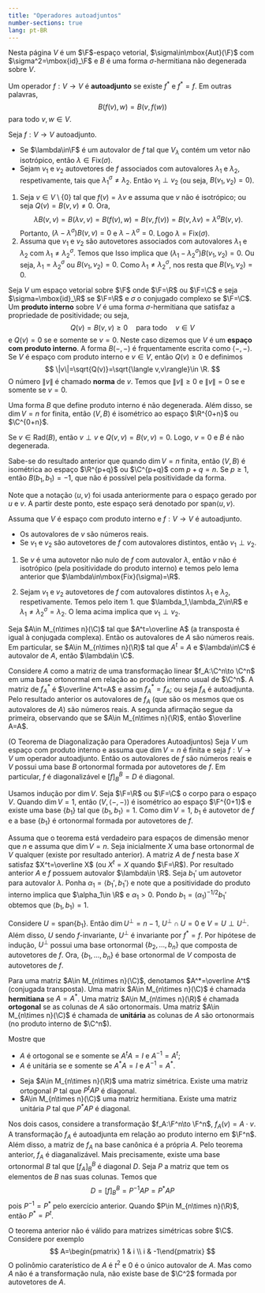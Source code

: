 ```yaml
--- 
title: "Operadores autoadjuntos"
number-sections: true
lang: pt-BR
--- 
```


Nesta página $V$ é um $\F$-espaço vetorial, $\sigma\in\mbox{Aut}(\F)$ com $\sigma^2=\mbox{id}_\F$ e $B$ é uma forma $\sigma$-hermitiana não degenerada sobre $V$.

:::{#def-}
Um operador $f:V\to V$ é <b>autoadjunto</b> se existe $f^*$ e $f^*=f$. Em outras palavras,
$$
B(f(v),w)=B(v,f(w))
$$
para todo $v,w\in V$.

:::


:::{#lem-}
Seja $f:V\to V$ autoadjunto.


 -  Se $\lambda\in\F$ é um autovalor de $f$ tal que $V_\lambda$ contém um vetor não isotrópico, então $\lambda\in\mbox{Fix}(\sigma)$.
 -  Sejam $v_1$ e $v_2$  autovetores de $f$ associados com autovalores $\lambda_1$ e $\lambda_2$, respetivamente, tais que $\lambda_1^\sigma\neq \lambda_2$. Então $v_1\perp v_2$ (ou seja, $B(v_1,v_2)=0$).

:::


:::{.proof}
1. Seja $v\in V\setminus\{0\}$ tal que $f(v)=\lambda v$ e assuma que $v$ não é isotrópico; ou seja $Q(v)=B(v,v)\neq 0$. Ora,
$$
\lambda B(v,v)=B(\lambda v,v)=B(f(v),w)=B(v,f(v))=B(v,\lambda v)=\lambda^\sigma B(v,v).
$$
Portanto, $(\lambda-\lambda^\sigma)B(v,v)=0$ e $\lambda-\lambda^\sigma=0$. Logo $\lambda=\mbox{Fix}(\sigma)$.
2. Assuma que $v_1$ e $v_2$ são autovetores associados com autovalores $\lambda_1$ e $\lambda_2$ com $\lambda_1\neq \lambda_2^\sigma$. Temos que
\begin{align*}
\lambda_1 B(v_1,v_2)&=B(f(v_1),w_2)=B(v_1,f(v_2))=B(v_1,\lambda_2 v_2)\\&=\lambda_2^\sigma B(v_1,v_2).
\end{align*}
Isso implica que $(\lambda_1-\lambda_2^\sigma)B(v_1,v_2)=0$. Ou seja, $\lambda_1=\lambda_2^\sigma$ ou $B(v_1,v_2)=0$.
Como $\lambda_1\neq \lambda_2^\sigma$, nos resta que $B(v_1,v_2)=0$.
:::


:::{#def-}
Seja $V$ um espaço vetorial sobre $\F$ onde $\F=\R$ ou $\F=\C$ e seja $\sigma=\mbox{id}_\R$ se $\F=\R$ e $\sigma$ o conjugado complexo se $\F=\C$. Um <b>produto interno</b> sobre $V$ é uma forma $\sigma$-hermitiana que satisfaz a propriedade de positividade; ou seja,
$$
Q(v)=B(v,v)\geq 0\quad\mbox{para todo}\quad v\in V
$$
e $Q(v)=0$ se e somente se $v=0$. Neste caso dizemos que $V$ é um <b>espaço com produto interno</b>. A forma $B(-,-)$ é frquentamente escrita como $\langle -,-\rangle$. Se $V$ é espaço com produto interno e $v\in V$, então $Q(v)\geq 0$ e definimos
$$
\|v\|=\sqrt{Q(v)}=\sqrt{\langle v,v\rangle}\in \R.
$$
O número $\|v\|$ é chamado <b>norma</b> de $v$. Temos que $\|v\|\geq 0$ e $\|v\|=0$ se e somente se $v=0$.
:::


:::{#lem-}
Uma forma $B$ que define produto interno é não degenerada. Além disso, se $\dim V=n$ for finita, então $(V,B)$ é isométrico ao espaço $\R^{0+n}$ ou $\C^{0+n}$.
:::


:::{.proof}
Se $v\in\mbox{Rad}(B)$, então $v\perp v$ e $Q(v,v)=B(v,v)=0$. Logo, $v=0$ e $B$ é não degenerada.

Sabe-se do resultado anterior que quando $\dim V=n$ finita, então $(V,B)$ é isométrica ao espaço $\R^{p+q}$ ou $\C^{p+q}$ com $p+q=n$. Se $p\geq 1$, então $B(b_1,b_1)=-1$, que não é possível pela positividade da forma.

:::

Note que a notação $\langle u,v\rangle$ foi usada anteriormente para o espaço gerado por $u$ e $v$. A partir deste ponto, este espaço será denotado por $\mbox{span}\langle u,v\rangle$.

:::{#cor-}
Assuma que $V$ é espaço com produto interno e $f:V\to V$ é autoadjunto.


 -  Os autovalores de $v$ são números reais.
 -  Se $v_1$ e $v_2$ são autovetores de $f$ com autovalores distintos, então $v_1\perp v_2$.

:::


:::{.proof}
1. Se $v$ é uma autovetor não nulo de $f$ com autovalor $\lambda$, então $v$ não é isotrópico (pela positividade do produto interno) e temos pelo lema anterior que $\lambda\in\mbox{Fix}(\sigma)=\R$.

2. Sejam $v_1$ e $v_2$ autovetores de $f$ com autovalores distintos $\lambda_1$ e $\lambda_2$, respetivamente. Temos pelo item 1. que $\lambda_1,\lambda_2\in\R$ e $\lambda_1\neq \lambda_2^\sigma=\lambda_2$. O lema acima implica que $v_1\perp v_2$.

:::


:::{#cor-}
Seja $A\in M_{n\times n}(\C)$ tal que $A^t=\overline A$ (a transposta é igual à conjugada complexa). Então os autovalores de $A$ são números reais. Em particular, se $A\in M_{n\times n}(\R)$ tal que $A^t = A$ e $\lambda\in\C$ é autovalor de $A$, então $\lambda\in \C$.
:::


:::{.proof}
Considere $A$ como a matriz de uma transformação linear $f_A:\C^n\to \C^n$ em uma base ortonormal em relação ao produto interno usual de $\C^n$. A matriz de $f_A^*$ é $\overline A^t=A$ e assim $f_A^*=f_A$; ou seja $f_A$ é autoadjunta. Pelo resultado anterior os autovalores de $f_A$ (que são os mesmos que os autovalores de $A$) são números reais. A segunda afirmação segue da primeira, observando que se $A\in M_{n\times n}(\R)$, então $\overline A=A$.
:::


:::{#thm-}
(O Teorema de Diagonalização para Operadores Autoadjuntos)
Seja $V$ um espaço com produto interno e assuma que $\dim V=n$ é finita e seja $f:V\to V$ um operador autoadjunto. Então os autovalores de $f$ são números reais e $V$ possui uma base $B$ ortonormal formada por autovetores de $f$. Em particular, $f$ é diagonalizável e $[f]_B^B=D$ é diagonal.
:::


:::{.proof}
Usamos indução por $\dim V$. Seja $\F=\R$ ou $\F=\C$ o corpo para o espaço $V$. Quando $\dim V=1$, então $(V,\langle-,-\rangle)$ é isométrico ao espaço $\F^{0+1}$ e existe uma base $\{b_1\}$ tal que $\langle b_1,b_1\rangle=1$. Como $\dim V=1$, $b_1$ é autovetor de $f$ e a base $\{b_1\}$ é ortonormal formada por autovetores de $f$.

Assuma que o teorema está verdadeiro para espaços de dimensão menor que $n$ e assuma que $\dim V=n$. Seja inicialmente $X$ uma base ortonormal de $V$ qualquer (existe por resultado anterior). A matriz $A$ de $f$ nesta base $X$ satisfaz $X^t=\overline X$ (ou $X^t=X$ quando $\F=\R$). Por resultado anterior $A$ e $f$ possuem autovalor $\lambda\in \R$. Seja $b_1'$ um autovetor para autovalor $\lambda$. Ponha $\alpha_1=\langle b_1',b_1'\rangle$ e note que a positividade do produto interno implica que $\alpha_1\in \R$ e $\alpha_1 > 0$. Pondo $b_1=(\alpha_1)^{-1/2}b_1'$ obtemos que $\langle b_1,b_1\rangle =1$.

Considere $U=\mbox{span}\{b_1\}$. Então $\dim U^\perp=n-1$, $U^{\perp}\cap U=0$ e $V=U\perp U^\perp$. Além disso, $U$ sendo $f$-invariante, $U^\perp$ é invariante por $f^*=f$. Por hipótese de indução, $U^\perp$ possui uma base ortonormal $\{b_2,\ldots,b_n\}$ que composta de autovetores de $f$. Ora, $\{b_1,\ldots,b_n\}$ é base ortonormal de $V$ composta de autovetores de $f$.

:::


:::{#def-}
Para uma matriz $A\in M_{n\times n}(\C)$, denotamos $A^*=\overline A^t$ (conjugada transposta). Uma matrix $A\in M_{n\times n}(\C)$ é chamada <b>hermitiana</b> se $A=A^*$. Uma matriz $A\in M_{n\times n}(\R)$ é chamada <b>ortogonal</b> se as colunas de $A$ são ortonormais. Uma matriz $A\in M_{n\times n}(\C)$ é chamada de <b>unitária</b> as colunas de $A$ são ortonormais (no produto interno de $\C^n$).
:::


:::{#exr-}
Mostre que


 -  $A$ é ortogonal se e somente se $A^tA=I$ e $A^{-1}=A^t$;
 -  $A$ é unitária se e somente se $A^*A=I$ e $A^{-1}=A^*$.

:::


:::{#cor-}


 -  Seja $A\in M_{n\times n}(\R)$ uma matriz simétrica. Existe uma matriz ortogonal $P$ tal que $P^tAP$ é diagonal.
 -  $A\in M_{n\times n}(\C)$ uma matriz hermitiana. Existe uma matriz unitária $P$ tal que $P^*AP$ é diagonal.

:::


:::{.proof}
Nos dois casos, considere a transformação $f_A:\F^n\to \F^n$, $f_A(v)=A\cdot v$. A transformação $f_A$ é autoadjunta em relação ao produto interno em $\F^n$. Além disso, a matriz de $f_A$ na base canônica é a própria $A$. Pelo teorema anterior, $f_A$ é diaganalizável. Mais precisamente, existe uma base ortonormal $B$ tal que $[f_A]_B^B$ é diagonal $D$. Seja $P$ a matriz que tem os elementos de $B$ nas suas colunas. Temos que
$$
D=[f]_B^B=P^{-1}AP=P^*AP
$$
pois $P^{-1}=P^*$  pelo exercício anterior. Quando $P\in M_{n\times n}(\R)$, então $P^*=P^t$.
:::


:::{#exm-}
O teorema anterior não é válido para matrizes simétricas sobre $\C$. Considere por exemplo
$$
A=\begin{pmatrix} 1 & i \\ i & -1\end{pmatrix}
$$
O polinômio caraterístico de $A$ é $t^2$ e $0$ é o único autovalor de $A$. Mas como $A$ não é a transformação nula, não existe base de $\C^2$ formada por autovetores de $A$.
:::
